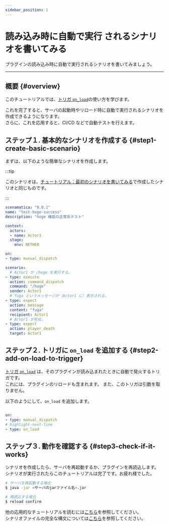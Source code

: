 ```yaml
---
sidebar_position: 1
---
```



# 読み込み時に自動で実行 されるシナリオを書いてみる

プラグインの読み込み時に自動で実行されるシナリオを書いてみましょう。

---

## 概要 {#overview}

このチュートリアルでは、[トリガ `on_load`][trigger-on-load]の使い方を学びます。

これを完了すると、サーバの起動時やリロード時に自動で実行されるシナリオを作成できるようになります。  
さらに、これを応用すると、CI/CD などで自動テストを行えます。

<BelowDocument docId="getting-started/tutorials/integration/automation-with-github-actions"
               label="チュートリアル： GitHub Actions でテストを自動化する"
               tutorial
/>


## ステップ１. 基本的なシナリオを作成する {#step1-create-basic-scenario}

まずは、以下のような簡単なシナリオを作成します。

:::tip

このシナリオは、[チュートリアル：最初のシナリオを書いてみる](/docs/getting-started/tutorials/writing-my-first-scenario#step6-write-scenario)で作成したシナリオと同じものです。

<BelowDocument docId="getting-started/tutorials/writing-my-first-scenario"
               label="チュートリアル：最初のシナリオを書いてみる"
               tutorial
/>

:::

```yaml title="test-hoge-success.yml" showLineNumbers
scenamatica: "0.0.1"
name: "test-hoge-success"
description: "hoge 機能の正常系テスト"

context:
  actors:
  - name: Actor1
  stage:
    env: NETHER

on:
- type: manual_dispatch

scenario:
  # Actor1 が /hoge を実行する。
- type: execute
  action: command_dispatch
  command: "/hoge"
  sender: Actor1
  # fuga というメッセージが（Actor1 に）表示される。
- type: expect
  action: message
  content: "fuga"
  recipient: Actor1
  # Actor1 が死ぬ。
- type: expect
  action: player_death
  target: Actor1
```

## ステップ２. トリガに `on_load` を追加する {#step2-add-on-load-to-trigger}

[トリガ `on_load`][trigger-on-load] は、そのプラグインが読み込まれたときに自動で発火するトリガです。  
これには、プラグインのリロードも含まれます。
また、このトリガは引数を取りません。

以下のようにして、`on_load` を追加します。

```yaml title="test-hoge-success.yml" showLineNumbers

on:
- type: manual_dispatch
# highlight-next-line
- type: on_load
```

## ステップ３. 動作を確認する {#step3-check-if-it-works}

シナリオを作成したら、サーバを再起動するか、プラグインを再読込します。  
シナリオが実行されたらこのチュートリアルは完了です。お疲れ様でした。

```bash
# サーバを再起動する場合
$ java -jar <サーバのjarファイル名>.jar

# 再読込する場合
$ reload confirm 
```

他の応用的なチュートリアルを読むには[こちら](/docs/getting-started/tutorials)を参照してください。  
シナリオファイルの完全な構文については[こちら](/docs/use/scenario/scenario-file)を参照してください。  

[trigger-on-load]: /docs/use/scenario/trigger#triggers-on-load
